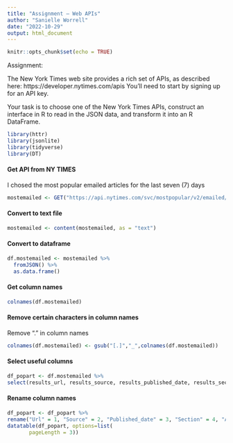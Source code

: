 ---
title: "Assignment – Web APIs"
author: "Sanielle Worrell"
date: "2022-10-29"
output: html_document
---

```{r setup, include=FALSE}
knitr::opts_chunk$set(echo = TRUE)
```
Assignment: 

The New York Times web site provides a rich set of APIs, as described here: https://developer.nytimes.com/apis
You’ll need to start by signing up for an API key.

Your task is to choose one of the New York Times APIs, construct an interface in R to read in the JSON data, and
transform it into an R DataFrame.

```{r}
library(httr)
library(jsonlite)
library(tidyverse)
library(DT)
```


#### Get API from NY TIMES

I chosed the most popular emailed articles for the last seven (7) days
```{r}
mostemailed <- GET("https://api.nytimes.com/svc/mostpopular/v2/emailed/7.json?api-key=hG32gJN3SEk25FI2UmQkI7yBGUr6wLKH")
```

#### Convert to text file
```{r}
mostemailed <- content(mostemailed, as = "text")
```
#### Convert to dataframe
```{r}
df.mostemailed <- mostemailed %>% 
  fromJSON() %>% 
  as.data.frame()
```

#### Get column names
```{r}
colnames(df.mostemailed)
```

#### Remove certain characters in column names
Remove "." in column names

```{r}
colnames(df.mostemailed) <- gsub("[.]","_",colnames(df.mostemailed))
```

#### Select useful columns
```{r}
df_popart <- df.mostemailed %>% 
select(results_url, results_source, results_published_date, results_section, results_byline, results_title, results_abstract)
```
#### Rename column names
```{r}
df_popart <- df_popart %>%
rename("Url" = 1, "Source" = 2, "Published_date" = 3, "Section" = 4, "Author" = 5, "Title" = 6, "Summary" = 7)
datatable(df_popart, options=list(
       pageLength = 3))
```
